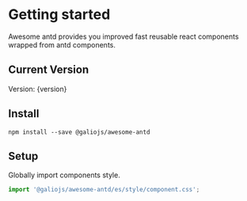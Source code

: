


<Meta title="Intro" />

# Getting started

Awesome antd provides you improved fast reusable react components wrapped from antd components.

## Current Version

<Canvas withSource="none">Version: {version}</Canvas>

## Install

`npm install --save @galiojs/awesome-antd`

## Setup

Globally import components style.

```jsx
import '@galiojs/awesome-antd/es/style/component.css';
```
